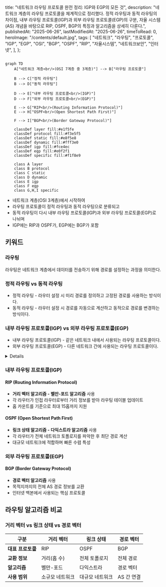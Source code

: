 
  title: "네트워크 라우팅 프로토콜 완전 정리: IGP와 EGP의 모든 것",
  description:
    "네트워크 계층의 라우팅 프로토콜을 체계적으로 정리했다. 정적 라우팅과 동적 라우팅의 차이점, 내부 라우팅 프로토콜(IGP)과 외부 라우팅 프로토콜(EGP)의 구분, 자율 시스템(AS) 개념을 바탕으로 RIP, OSPF, BGP의 특징과 알고리즘을 상세히 다룬다.",
  publishedAt: "2025-06-26",
  lastModifiedAt: "2025-06-26",
  timeToRead: 0,
  heroImage: "/contents/default.jpg",
  tags: [
    "네트워크",
    "라우팅",
    "프로토콜",
    "IGP",
    "EGP",
    "OSI",
    "BGP",
    "OSPF",
    "RIP",
    "자율시스템",
    "네트워크보안",
    "인터넷",
  ],
};

```mermaid

graph TD
    A["네트워크 계층<br/>(OSI 7계층 중 3계층)"] --> B["라우팅 프로토콜"]

    B --> C["정적 라우팅"]
    B --> D["동적 라우팅"]

    D --> E["내부 라우팅 프로토콜<br/>(IGP)"]
    D --> F["외부 라우팅 프로토콜<br/>(EGP)"]

    E --> G["RIP<br/>(Routing Information Protocol)"]
    E --> H["OSPF<br/>(Open Shortest Path First)"]

    F --> I["BGP<br/>(Border Gateway Protocol)"]

    classDef layer fill:#e1f5fe
    classDef protocol fill:#f3e5f5
    classDef static fill:#e8f5e8
    classDef dynamic fill:#fff3e0
    classDef igp fill:#fce4ec
    classDef egp fill:#e0f2f1
    classDef specific fill:#f1f8e9

    class A layer
    class B protocol
    class C static
    class D dynamic
    class E igp
    class F egp
    class G,H,I specific
```

- 네트워크 계층(OSI 3계층)에서 시작하여
- 라우팅 프로토콜이 정적 라우팅과 동적 라우팅으로 분류되고
- 동적 라우팅이 다시 내부 라우팅 프로토콜(IGP)과 외부 라우팅 프로토콜(EGP)로 나뉘며
- IGP에는 RIP과 OSPF가, EGP에는 BGP가 포함

## 키워드

### 라우팅

라우팅은 네트워크 계층에서 데이터를 전송하기 위해 경로를 설정하는 과정을 의미한다.

### 정적 라우팅 vs 동적 라우팅

- 정적 라우팅 - 라우터 설정 시 미리 경로를 정의하고 고정된 경로를 사용하는 방식이다.
- 동적 라우팅 - 라우터 설정 시 경로를 자동으로 계산하고 동적으로 경로를 변경하는 방식이다.

### 내부 라우팅 프로토콜(IGP) vs 외부 라우팅 프로토콜(EGP)

- 내부 라우팅 프로토콜(IGP) - 같은 네트워크 내에서 사용되는 라우팅 프로토콜이다.
- 외부 라우팅 프로토콜(EGP) - 다른 네트워크 간에 사용되는 라우팅 프로토콜이다.

<Details summary="같은 네트워크와 다른 네트워크의 구분 기준">

## 자율 시스템(AS, Autonomous System)

가장 중요한 구분 기준은 **자율 시스템(AS)**이다.

- **같은 네트워크 (같은 AS)**: 하나의 조직이나 기관이 관리하는 네트워크 영역
- **다른 네트워크 (다른 AS)**: 서로 다른 조직이나 기관이 관리하는 네트워크 영역

### 관리 주체 기준

- **같은 네트워크**: 동일한 네트워크 관리자나 조직이 제어하는 영역
- **다른 네트워크**: 서로 다른 관리 주체가 운영하는 네트워크

### 구체적인 예시

#### 같은 네트워크 (IGP 사용)

- 한 회사 내부의 여러 부서 네트워크
- 대학교 캠퍼스 내의 각 건물별 네트워크

#### 다른 네트워크 (EGP 사용)

- KT와 SKT 같은 서로 다른 통신사 네트워크
- 한국과 미국의 인터넷 연결
- 서로 다른 ISP(인터넷 서비스 제공업체) 간 연결

#### AS 번호로 구분

각 자율 시스템은 고유한 **AS 번호**를 가진다:

- AS 1 ~ AS 65535: 공인 AS 번호
- 예: KT(AS 4766), SKT(AS 9318), 구글(AS 15169)

</Details>

### 내부 라우팅 프로토콜(IGP)

#### RIP (Routing Information Protocol)

- **거리 벡터 알고리즘 - 벨만-포드 알고리즘** 사용
- 각 라우터가 인접 라우터로부터 거리 정보를 받아 라우팅 테이블 업데이트
- 홉 카운트를 기준으로 최대 15홉까지 지원

#### OSPF (Open Shortest Path First)

- **링크 상태 알고리즘 - 다익스트라 알고리즘** 사용
- 각 라우터가 전체 네트워크 토폴로지를 파악한 후 최단 경로 계산
- 대규모 네트워크에 적합하며 빠른 수렴 특성

### 외부 라우팅 프로토콜(EGP)

#### BGP (Border Gateway Protocol)

- **경로 벡터 알고리즘** 사용
- 목적지까지의 전체 AS 경로 정보를 교환
- 인터넷 백본에서 사용되는 핵심 프로토콜

## 라우팅 알고리즘 비교

### 거리 벡터 vs 링크 상태 vs 경로 벡터

| 구분              | 거리 벡터       | 링크 상태       | 경로 벡터  |
| ----------------- | --------------- | --------------- | ---------- |
| **대표 프로토콜** | RIP             | OSPF            | BGP        |
| **교환 정보**     | 거리(홉 수)     | 전체 토폴로지   | 전체 경로  |
| **알고리즘**      | 벨만-포드       | 다익스트라      | 경로 벡터  |
| **사용 범위**     | 소규모 네트워크 | 대규모 네트워크 | AS 간 연결 |
